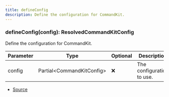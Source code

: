 ```yaml
---
title: defineConfig
description: Define the configuration for CommandKit.
---
```



### defineConfig(config): ResolvedCommandKitConfig

Define the configuration for CommandKit.



| Parameter | Type | Optional | Description |
| ----------- | ----------- | ----------- | ----------- |
| config | Partial\<CommandKitConfig> | ❌ | The configuration to use. |


- [Source](https://github.com/underctrl-io/commandkit/blob/141d1404ab18a8e659209a0fab65466bf3b6dd85/packages/commandkit/src/config/config.ts#L20)